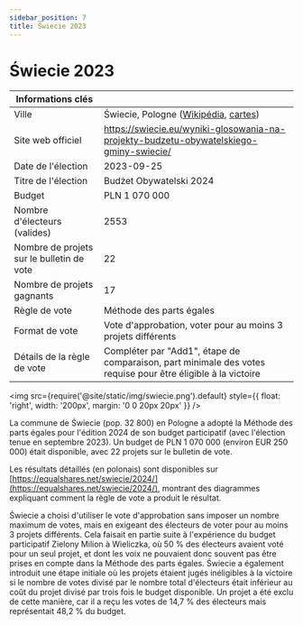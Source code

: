 ```yaml
---
sidebar_position: 7
title: Świecie 2023
---
```



# Świecie 2023

| Informations clés | |
| --- | --- |
| Ville | Świecie, Pologne ([Wikipédia](https://fr.wikipedia.org/wiki/%C5%9Awiecie), [cartes](https://www.google.com/maps/place/%C5%9Awiecie,+Poland/@53.4034138,18.3315098,12z/)) |
| Site web officiel | https://swiecie.eu/wyniki-glosowania-na-projekty-budzetu-obywatelskiego-gminy-swiecie/ |
| Date de l'élection | 2023-09-25 |
| Titre de l'élection | Budżet Obywatelski 2024 |
| Budget | PLN 1 070 000 |
| Nombre d'électeurs (valides) | 2553 |
| Nombre de projets sur le bulletin de vote | 22 |
| Nombre de projets gagnants | 17 |
| Règle de vote | Méthode des parts égales |
| Format de vote | Vote d'approbation, voter pour au moins 3 projets différents |
| Détails de la règle de vote | Compléter par "Add1", étape de comparaison, part minimale des votes requise pour être éligible à la victoire |

<img src={require('@site/static/img/swiecie.png').default} style={{ float: 'right', width: '200px', margin: '0 0 20px 20px' }} />

La commune de Świecie (pop. 32 800) en Pologne a adopté la Méthode des parts égales pour l'édition 2024 de son budget participatif (avec l'élection tenue en septembre 2023).
Un budget de PLN 1 070 000 (environ EUR 250 000) était disponible, avec 22 projets sur le bulletin de vote.

Les résultats détaillés (en polonais) sont disponibles sur [https://equalshares.net/swiecie/2024/](https://equalshares.net/swiecie/2024/), montrant des diagrammes expliquant comment la règle de vote a produit le résultat.

Świecie a choisi d'utiliser le vote d'approbation sans imposer un nombre maximum de votes, mais en exigeant des électeurs de voter pour au moins 3 projets différents.
Cela faisait en partie suite à l'expérience du budget participatif Zielony Milion à Wieliczka, où 50 % des électeurs avaient voté pour un seul projet,
et dont les voix ne pouvaient donc souvent pas être prises en compte dans la Méthode des parts égales.
Świecie a également introduit une étape initiale où les projets étaient jugés inéligibles à la victoire si le nombre de votes divisé par le nombre total d'électeurs était inférieur
au coût du projet divisé par trois fois le budget disponible. Un projet a été exclu de cette manière, car il a reçu les votes de 14,7 % des électeurs mais représentait 48,2 % du budget.
